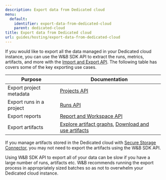 ```yaml
---
description: Export data from Dedicated cloud
menu:
  default:
    identifier: export-data-from-dedicated-cloud
    parent: dedicated-cloud
title: Export data from Dedicated cloud
url: guides/hosting/export-data-from-dedicated-cloud
---
```


If you would like to export all the data managed in your Dedicated cloud instance, you can use the W&B SDK API to extract the runs, metrics, artifacts, and more with the [Import and Export API](/ref/python/public-api/index). The following table has covers some of the key exporting use cases.

| Purpose | Documentation |
|---------|---------------|
| Export project metadata | [Projects API](/ref/python/public-api/projects) |
| Export runs in a project | [Runs API](/ref/python/public-api/runs) |
| Export reports | [Report and Workspace API](/guides/core/reports/clone-and-export-reports/) |
| Export artifacts | [Explore artifact graphs](/guides/core/artifacts/explore-and-traverse-an-artifact-graph), [Download and use artifacts](/guides/core/artifacts/download-and-use-an-artifact/#download-and-use-an-artifact-stored-on-wb) |

If you manage artifacts stored in the Dedicated cloud with [Secure Storage Connector](/guides/models/app/settings-page/teams/#secure-storage-connector), you may not need to export the artifacts using the W&B SDK API.

<Note>
Using W&B SDK API to export all of your data can be slow if you have a large number of runs, artifacts etc. W&B recommends running the export process in appropriately sized batches so as not to overwhelm your Dedicated cloud instance.
</Note>